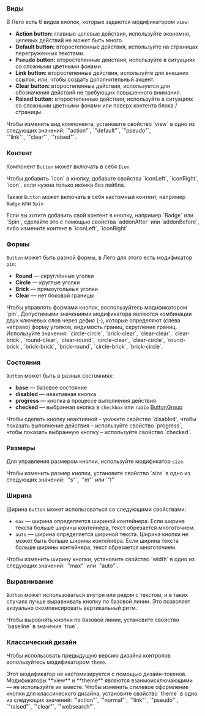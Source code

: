 
### Виды

В Лего есть 6 видов кнопок, которые задаются модификатором `view`:

- **Action button:** главные целевые действия, используйте экономно, целевых действий не может быть много.
- **Default button:** второстепенные действия, используйте на страницах перегруженных текстами.
- **Pseudo button:** второстепенные действия, используйте в ситуациях со сложными цветными фонами.
- **Link button:** второстепенные действия, используйте для внешних ссылок, или, чтобы создать дополнительный акцент.
- **Clear button:** второстепенные действия, используется для обозначения действий не требующих повышенного внимания.
- **Raised button:** второстепенные действия, используйте в ситуациях со сложными цветными фонами или поверх контента блока / страницы.

<Example component={ButtonView} source={viewButtonSource}>
  <Title>View</Title>
  <Description>
    Чтобы изменить вид компонента, установите свойство `view` в одно из следующих значений:
    `"action"`, `"default"`, `"pseudo"`, `"link"`, `"clear"`, `"raised"`.
  </Description>
</Example>

### Контент

Компонент `Button` может включать в себя `Icon`

<Example component={ButtonContent} source={contentButtonSource}>
  <Title>Контент</Title>
  <Description>
    Чтобы добавить `Icon` в кнопку, добавьте свойства `iconLeft`, `iconRight`, `icon`, если нужна только иконка без
    лейбла.
  </Description>
</Example>

Также `Button` может включать в себя кастомный контент, например `Badge` или `Spin`

<Example component={ButtonCustomContent} source={customContentButtonSource}>
  <Title>Свой контент</Title>
  <Description>
    Если вы хотите добавить свой контент в кнопку, например `Badge` или `Spin`, сделайте это с помощью свойства
    `addonAfter` или `addonBefore`, либо измените контент в `iconLeft`, `iconRight`
  </Description>
</Example>

### Формы

`Button` может быть разной формы, в Лего для этого есть модификатор `pin`:

- **Round** — скруглённые уголки
- **Circle** — круглые уголки
- **Brick** — прямоугольные уголки
- **Clear** — нет боковой границы

<Example component={ButtonPin} source={pinButtonSource}>
  <Title>Pin</Title>
  <Description>
    Чтобы управлять формами кнопок, воспользуйтесь модификатором `pin`. Допустимыми значениями модификатора являются
    комбинации двух ключевых слов через дефис (-), которые определяют (слева направо) форму уголков, видимость границ,
    скругление границ. Используйте значения: `circle-circle`, `brick-clear`, `clear-clear`, `clear-brick`,
    `round-clear`, `clear-round`, `circle-clear`, `clear-circle`, `round-brick`, `brick-brick`, `brick-round`,
    `circle-brick`, `brick-circle`.
  </Description>
</Example>

### Состояния

`Button` может быть в разных состояниях:

- **base** — базовое состояние
- **disabled** — неактивная кнопка
- **progress** — кнопка в процессе выполнения действия
- **checked** — выбранная кнопка в `checkbox` или `radio` [ButtonGroup](/components/button-group/examples)

<Example component={ButtonStates} source={statesButtonSource} defaultBackground="white">
  <Title>Состояния</Title>
  <Description>
    Чтобы сделать кнопку неактивной – укажите свойство `disabled`, чтобы показать выполнение действия – используйте
    свойство `progress`, чтобы показать выбранную кнопку – используйте свойство `checked`.
  </Description>
</Example>

### Размеры

Для управления размером кнопки, используйте модификатор `size`.

<Example component={ButtonSize} source={sizeButtonSource}>
  <Title>Size</Title>
  <Description>
    Чтобы изменить размер кнопки, установите свойство `size` в одно из следующих значений: `"s"`, `"m"` или `"l"`
  </Description>
</Example>

### Ширина

Ширина `Button` может использоваться со следующими свойствами:

- `max` — ширина определяется шириной контейнера. Если ширина текста больше ширины контейнера, текст обрезается многоточием.
- `auto` — ширина определяется шириной текста. Ширина кнопки не может быть больше ширины контейнера. Если ширина текста больше ширины контейнера, текст обрезается многоточием.

<Example component={ButtonWidth} source={widthButtonSource}>
  <Title>Width</Title>
  <Description>
    Чтобы изменить ширину кнопки, установите свойство `width` в одно из следующих значений: `"max"` или `"auto"`.
  </Description>
</Example>

### Выравнивание

`Button` может использоваться внутри или рядом с текстом, и в таких случаях лучше выравнивать кнопку по базовой линии. Это позволяет визуально скомпенсировать вертикальный ритм.

<Example component={ButtonBaseline} source={baselineButtonSource}>
  <Title>Baseline</Title>
  <Description>Чтобы выровнять кнопки по базовой линии, установите свойство `baseline` в значение `true`.</Description>
</Example>

### Классический дизайн

Чтобы использовать предыдущую версию дизайна контролов вопользуйтесь модификатором `theme`.

<Disclaimer>
  Этот модификатор не кастомизируется с помощью дизайн-токенов. Модификаторы **view** и **theme** являются
  взаимоисключающими — не используйте их вместе.
</Disclaimer>

<Example component={ButtonTheme} source={themeButtonSource}>
  <Title>Theme</Title>
  <Description>
    Чтобы изменить стилевое оформление кнопки для классического дизайна, установите свойство `theme` в одно из следующих
    значений: `"action"`, `"normal"`, `"link"`, `"pseudo"`, `"raised"`, `"clear"`, `"websearch"`.
  </Description>
</Example>
